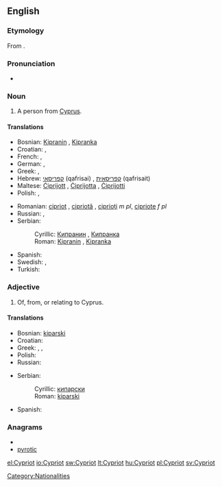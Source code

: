 ==English==

===Etymology===
From {{etyl|el|en}} {{term|Κυπριώτης||Cypriot|lang=el}}.

===Pronunciation===
* {{a|UK}} {{IPA|/ˈsɪp.ɹi.ət/}} {{SAMPA|/"sIp.rI.@t/}}

===Noun===
{{en-noun}}

# A person from [[Cyprus]].

====Translations====
{{trans-top|Person from Cyprus}}
* Bosnian: [[Kipranin#Bosnian|Kipranin]] {{m}}, [[Kipranka#Bosnian|Kipranka]] {{f}}
* Croatian: {{t|hr|Cipranin|m}}, {{t|hr|Cipranka|f}}
* French: {{t+|fr|Chypriote}}, {{t+|fr|Cypriote}}
* German: {{t+|de|Zypriot|m}}, {{t+|de|Zypriotin|f}}
* Greek: {{t+|el|Κύπριος|m}}, {{t+|el|Κύπρια|f}}
* Hebrew: [[קפריסאי]] (qafrisai) {{m}}, [[קפריסאית]] (qafrisait) {{f}}
* Maltese: [[Ċiprijott]] {{m}}, [[Ċiprijotta]] {{f}}, [[Ċiprijotti]] {{p}}
* Polish: {{t+|pl|Cypryjczyk|m}}, {{t+|pl|Cypryjka|f}}
{{trans-mid}}
* Romanian: [[cipriot]] {{m}}, [[cipriotă]] {{f}}, [[ciprioţi]] ''m pl'', [[cipriote]] ''f pl''
* Russian: {{t|ru|киприот|m|tr=kipriót|sc=Cyrl}}, {{t|ru|киприотка|f|tr=kipriótka|sc=Cyrl}}
* Serbian:
*: Cyrillic: [[Кипранин#Serbian|Кипранин]] {{m}}, [[Кипранка#Serbian|Кипранка]] {{f}}
*: Roman: [[Kipranin#Serbian|Kipranin]] {{m}}, [[Kipranka#Serbian|Kipranka]] {{f}}
* Spanish: {{t+|es|chipriota}}
* Swedish: {{t+|sv|cypriot|c}}, {{t-|sv|cypriotiska|c}}
* Turkish: {{t+|tr|Kıbrıslı}}
{{trans-bottom}}

===Adjective===
{{en-adj|-}}

# Of, from, or relating to Cyprus.

====Translations====
{{trans-top|Of, from or relating to Cyprus}}
* Bosnian: [[kiparski#Bosnian|kiparski]] {{m}}
* Croatian: {{t|hr|ciparski}}
* Greek: {{t+|el|κυπριακός|m}}, {{t+|el|κυπριακή|f}}, {{t+|el|κυπριακό|n}}
* Polish: {{t+|pl|cypryjski|m}}
* Russian: {{t|ru|кипрский|tr=kíprskij|sc=Cyrl}}
{{trans-mid}}
* Serbian:
*: Cyrillic: [[кипарски#Serbian|кипарски]] {{m}}
*: Roman: [[kiparski#Serbian|kiparski]] {{m}}
* Spanish: {{t+|es|chipriota}}
{{trans-bottom}}

===Anagrams===
* {{alphagram|cioprty}}
* [[pyrotic#English|pyrotic]]

[[Category:Nationalities]]

[[el:Cypriot]]
[[io:Cypriot]]
[[sw:Cypriot]]
[[lt:Cypriot]]
[[hu:Cypriot]]
[[pl:Cypriot]]
[[sv:Cypriot]]